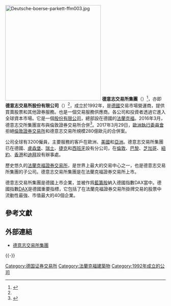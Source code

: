 {{Infobox company
|name    = 德意志交易所集團
|name_en         =  Deutsche Börse AG
|logo    =  [[File:Deutsche_Börse_Group_Logo.svg|300px]]
|type    =  [[上市公司|上市公司]]
|traded_as       =  {{ublist | {{FWB|DB1}} | {{OTC Pink|DBOEY}} }}
|foundation      =  1992年<ref>{{cite web|url=https://www.deutsche-boerse.com/dbg-en/our-company/deutsche-boerse-group/company-history|title=Deutsche Börse Group - Company history|website=www.deutsche-boerse.com|access-date=2019-12-16|archive-url=https://web.archive.org/web/20190825150941/https://www.deutsche-boerse.com/dbg-en/our-company/deutsche-boerse-group/company-history|archive-date=2019-08-25|dead-url=no}}</ref>
|location        =  {{GER}}[[美茵河畔法蘭克福|美茵河畔法蘭克福]]
|key_people      =  
|industry        =  [[金融|金融]]
|revenue     =  €1.932 billion <small>(2012)</small><ref name="AR2012">{{cite web |url=http://deutsche-boerse.com/dbg/dispatch/en/binary/dbg_nav/investor_relations/30_Reports_and_Figures/30_Annual_Reports/20_Archive/Content_Files/Archive/Annual_Report_2012.pdf |format=PDF |title=Annual Report 2012 |accessdate=2014-03-13 |publisher=Deutsche Börse |archive-url=https://web.archive.org/web/20140812203835/http://deutsche-boerse.com/dbg/dispatch/en/binary/dbg_nav/investor_relations/30_Reports_and_Figures/30_Annual_Reports/20_Archive/Content_Files/Archive/Annual_Report_2012.pdf |archive-date=2014-08-12 |dead-url=yes }}</ref>
|operating_income  =  €969.4 million <small>(2012)</small><ref name="AR2012" />
|net_income      =  €645.0 million <small>(2012)</small><ref name="AR2012" />
|equity          =  €3.170 billion <small>(end 2012)</small><ref name="AR2012" />
|num_employees   =  3,416 <small>([[full-time_equivalent|FTE]], average 2012)</small><ref name="AR2012" />
|services        =  [[證券交易|證券交易]]平台、[[衍生性金融商品|衍生性金融商品]]市場、[[清算_(金融)|清算]]、市場資料
|subsid          =  [[法蘭克福證券交易所|法蘭克福證券交易所]]、{{Link-de|明訊銀行|Clearstream}}、[[Xetra_(trading_system)|Xetra]]、[[歐洲期貨交易所|歐洲期貨交易所]]、[[STOXX|STOXX]]、[[Market_News_International|MNI]]
|homepage        =  {{URL| http://deutsche-boerse.com/ }}
|intl            =  yes
}}
[[File:Deutsche-boerse-parkett-ffm003.jpg|300px]]
'''德意志交易所集團'''（{{lang-de|Deutsche Börse Group}}）<ref name="#1">{{cite web|url=https://deutsche-boerse.com/dbg-de/|title=Gruppe Deutsche Börse - Gruppe Deutsche Börse|website=deutsche-boerse.com|access-date=2019-12-16|archive-url=https://web.archive.org/web/20191104050514/https://deutsche-boerse.com/dbg-de/|archive-date=2019-11-04|dead-url=no}}</ref>，亦即'''德意志交易所股份有限公司'''（{{lang-de|Deutsche Börse AG}}）<ref name="#1"/>，成立於1992年，是[[德國|德國]]交易市場營運商，提供買賣股票和其他證券服務。也是一個交易服務供應商。各公司和投資者透過它進入全球資本市場。它是一個[[股份有限公司|股份有限公司]]，總部設在德國的[[法蘭克福|法蘭克福]]。2016年3月，德意志交所集團宣布與倫敦證券交易所合併<ref>{{cite news|title=全球最大！倫敦、德國證交所同意合併|url=http://newtalk.tw/news/view/2016-03-16/71207|publisher=newtalk|date=2016-03-16|access-date=2016-07-06|archive-url=https://web.archive.org/web/20160716144009/http://newtalk.tw/news/view/2016-03-16/71207|archive-date=2016-07-16|dead-url=no}}</ref>。2017年3月29日，[[歐洲執行委員會|歐洲執行委員會]]拒絕[[倫敦證券交易所|倫敦證券交易所]]和德意志交易所規模280億歐元的合併案。

公司全球有3200僱員，主要服務的客戶在歐洲、[[美國|美國]]和[[亞洲|亞洲]]。德意志交易所集團已在德國、[[盧森堡|盧森堡]]、[[瑞士|瑞士]]、[[捷克|捷克]]和[[西班牙|西班牙]]設有分公司，在[[倫敦|倫敦]]、[[巴黎|巴黎]]、[[芝加哥|芝加哥]]、[[紐約|紐約]]、[[香港|香港]]和[[迪拜|迪拜]]設有辦事處。

歷史悠久的[[法蘭克福證券交易所|法蘭克福證券交易所]]，是世界上最大的交易中心之一，也是德意志交易所集團的子公司。德意志交易所集團是在法蘭克福證券交易所上市。

德意志交易所集團是德國上市企業，並被作爲[[藍籌股|藍籌股]]納入德國指數DAX當中。德國指數[[DAX|DAX]]是德國重要指標，它包括了在法蘭克福證券交易所掛牌交易的股票中流動性最強、市值最大的40個企業。

== 參考文獻 ==
{{reflist}}

== 外部連結 ==
* [http://www.deutsche-boerse.com/ 德意志交易所集團] {{Wayback|url=http://www.deutsche-boerse.com/ |date=20090427042423 }}

{{-}}
{{Stock exchanges top 20}}
{{DAX上市公司}}
{{世界交易所联合会}}

[[Category:德国证券交易所|Category:德国证券交易所]]
[[Category:法蘭克福建築物|Category:法蘭克福建築物]]
[[Category:1992年成立的公司|Category:1992年成立的公司]]